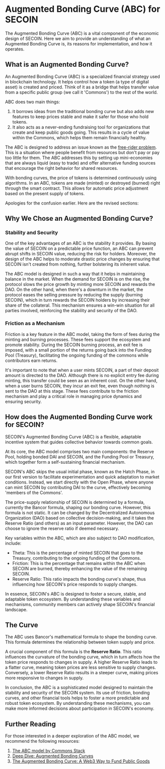 # Augmented Bonding Curve (ABC) for SECOIN

The Augmented Bonding Curve (ABC) is a vital component of the economic design of SECOIN.
Here we aim to provide an understanding of what an Augmented Bonding Curve is, its reasons for implementation, and how it operates.

## What is an Augmented Bonding Curve?

An Augmented Bonding Curve (ABC) is a specialized financial strategy used in blockchain technology. It helps control how a token (a type of digital asset) is created and priced. Think of it as a bridge that helps transfer value from a specific public group (we call it 'Commons') to the rest of the world.

ABC does two main things:

1. It borrows ideas from the traditional bonding curve but also adds new features to keep prices stable and make it safer for those who hold tokens.
2. It also acts as a never-ending fundraising tool for organizations that create and keep public goods going. This results in a cycle of value within the Commons, which helps them remain financially healthy.

The ABC is designed to address an issue known as the [free-rider problem](https://en.wikipedia.org/wiki/Free-rider_problem). This is a situation where people benefit from resources but don't pay or pay too little for them. The ABC addresses this by setting up mini-economies that are always liquid (easy to trade) and offer alternative funding sources that encourage the right behavior for shared resources.

With bonding curves, the price of tokens is determined continuously using algorithms. In an ABC, tokens are made (minted) or destroyed (burned) right through the smart contract. This allows for automatic price adjustment based on the present supply of tokens.

Apologies for the confusion earlier. Here are the revised sections:

## Why We Chose an Augmented Bonding Curve?

### Stability and Security

One of the key advantages of an ABC is the stability it provides. By basing the value of SECOIN on a predictable price function, an ABC can prevent abrupt shifts in SECOIN value, reducing the risk for holders. Moreover, the design of the ABC helps to moderate drastic price changes by ensuring that SECOIN isn't created from nothing, further bolstering its inherent value.

The ABC model is designed in such a way that it helps in maintaining balance in the market. When the demand for SECOIN is on the rise, the protocol slows the price growth by minting more SECOIN and rewards the DAO. On the other hand, when there's a downturn in the market, the protocol eases the selling pressure by reducing the supply (burning SECOIN), which in turn rewards the SECOIN holders by increasing their share of the collateral. This mechanism ensures a win-win situation for all parties involved, reinforcing the stability and security of the DAO.

### Friction as a Mechanism

Friction is a key feature in the ABC model, taking the form of fees during the minting and burning processes. These fees support the ecosystem and promote stability. During the SECOIN burning process, an exit fee is imposed, with a small portion of the returns going back into the Funding Pool (Treasury), facilitating the ongoing funding of the commons while contributors earn returns.

It's important to note that when a user mints SECOIN, a part of their deposit amount is directed to the DAO. Although there is no explicit entry fee during minting, this transfer could be seen as an inherent cost. On the other hand, when a user burns SECOIN, they incur an exit fee, even though nothing is sent to the DAO at this stage. These fees contribute to the friction mechanism and play a critical role in managing price dynamics and ensuring security.

## How does the Augmented Bonding Curve work for SECOIN?

SECOIN's Augmented Bonding Curve (ABC) is a flexible, adaptable incentive system that guides collective behavior towards common goals.

At its core, the ABC model comprises two main components: the Reserve Pool, holding bonded DAI and SECOIN, and the Funding Pool or Treasury, which together form a self-sustaining financial mechanism.

SECOIN's ABC skips the usual initial phase, known as the Hatch Phase, in our first version to facilitate experimentation and quick adaptation to market conditions. Instead, we start directly with the Open Phase, where anyone can mint SECOIN by contributing DAI to the curve, effectively becoming 'members of the Commons'.

The price-supply relationship of SECOIN is determined by a formula, currently the Bancor formula, shaping our bonding curve. However, this formula is not static. It can be changed by the Decentralized Autonomous Organization (DAO) based on collective decision-making, and it takes the Reserve Ratio (and others) as an input parameter. However, the DAO can choose to ignore the reserve ratio if deemed necessary.

Key variables within the ABC, which are also subject to DAO modification, include:

- Theta: This is the percentage of minted SECOIN that goes to the Treasury, contributing to the ongoing funding of the Commons.
- Friction: This is the percentage that remains within the ABC when SECOIN are burned, thereby enhancing the value of the remaining SECOIN.
- Reserve Ratio: This ratio impacts the bonding curve's shape, thus influencing how SECOIN's price responds to supply changes.

In essence, SECOIN's ABC is designed to foster a secure, stable, and adaptable token ecosystem. By understanding these variables and mechanisms, community members can actively shape SECOIN's financial landscape.

## The Curve

The ABC uses Bancor's mathematical formula to shape the bonding curve. This formula determines the relationship between token supply and price.

A crucial component of this formula is the **Reserve Ratio**. This ratio influences the curvature of the bonding curve, which in turn affects how the token price responds to changes in supply. A higher Reserve Ratio leads to a flatter curve, meaning token prices are less sensitive to supply changes. Conversely, a lower Reserve Ratio results in a steeper curve, making prices more responsive to changes in supply.

In conclusion, the ABC is a sophisticated model designed to maintain the stability and security of the SECOIN system. Its use of friction, bonding curves, and other financial tools helps to foster a more predictable and robust token ecosystem. By understanding these mechanisms, you can make more informed decisions about participation in SECOIN's economy.

## Further Reading

For those interested in a deeper exploration of the ABC model, we recommend the following resources:

1. [The ABC model by Commons Stack](https://commonsstack.org/abc)
2. [Deep Dive: Augmented Bonding Curves](https://blog.giveth.io/deep-dive-augmented-bonding-curves-3f1f7c1fa751)
3. [The Augmented Bonding Curve: A Web3 Way to Fund Public Goods](https://medium.com/commonsstack/the-augmented-bonding-curve-part-1-a-web3-way-to-fund-public-goods-7c9d1a871ae2)
